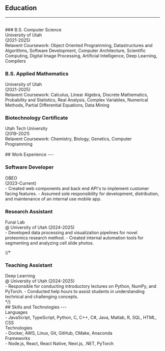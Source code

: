 ## Education
---
<br/>
### B.S. Computer Science
<div className="inline-block bg-accent px-1">University of Utah</div> (2021-2025)<br/>
Relavent Coursework: Object Oriented Programming, Datastructures and Algorithms, Software Development, Computer Architecture,
Scientific Computing, Digital Image Processing, Artificial Intelligence, Deep Learning, Compilers
<br/>

### B.S. Applied Mathematics
<div className="inline-block bg-accent px-1">University of Utah</div> (2021-2025)<br/>
Relavent Coursework: Calculus, Linear Algebra, Discrete Mathematics, Probability and Statistics, Real Analysis,
Complex Variables, Numerical Methods, Partial Differential Equations, Data Mining 
<br/>

### Biotechnology Certificate
<div className="inline-block bg-accent px-1">Utah Tech University</div> (2019-2021)<br/>
Relavent Coursework: Chemistry, Biology, Genetics, Computer Programming
<br/>

<br/>
## Work Experience
---
<br/>

### Software Developer
<div className="inline-block bg-accent px-1">OBEO</div> (2023-Current)<br/>
- Created web components and back end API's to implement customer facing features.
- Assumed sole responsibility for development, distribution, and maintenance of an internal use mobile app.
<br/>

### Research Assistant
<div className="inline-block bg-accent px-1">Funai Lab</div> @ University of Utah (2024-2025)<br/>
- Developed data processing and visualization pipelines for novel proteomics research method.
- Created internal automation tools for segmenting and analyzing cell slide photos.
<br/>

{/*
### Teaching Assistant
<div className="inline-block bg-accent px-1">Deep Learning</div> @ University of Utah (2024-2025)<br/>
- Responsible for conducting introductory lectures on Python, NumPy, and PyTorch.
- Conducted help hours to assist students in understanding technical and challenging concepts.
<br/>
*/}

<br/>
## Skills and Technologies
---
<br/>

<div className="inline-block bg-accent px-1">Languages</div> - JavaScript, TypeScript, Python, C, C++, C#, Java, Matlab, R, SQL, HTML, CSS
<br/>
<div className="inline-block bg-accent px-1">Technologies</div> - Docker, AWS, Linux, Git, GitHub, CMake, Anaconda
<br/>
<div className="inline-block bg-accent px-1">Frameworks</div> - Node.js, React, React Native, Next.js, .NET, PyTorch


